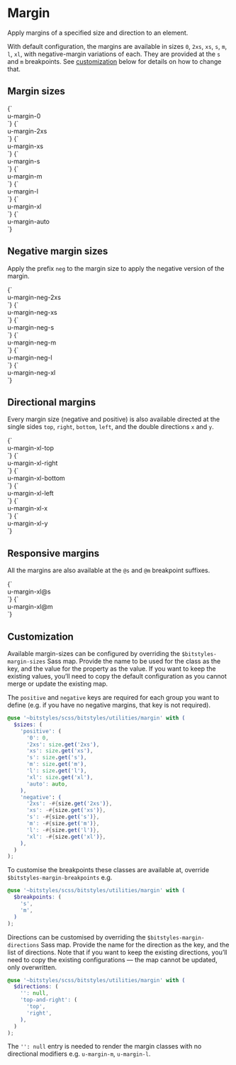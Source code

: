 
<Meta title="Utilities/margin" />

# Margin

Apply margins of a specified size and direction to an element.

With default configuration, the margins are available in sizes `0`, `2xs`, `xs`, `s`, `m`, `l`, `xl`, with negative-margin variations of each. They are provided at the `s` and `m` breakpoints. See [customization](#customization) below for details on how to change that.

## Margin sizes

<Canvas>
  <Story name="margin-0">
    {`
      <div class="u-bg-brand-2 u-padding-m">
        <div class="u-bg-background u-margin-0">u-margin-0</div>
      </div>
    `}
  </Story>
  <Story name="margin-2xs">
    {`
      <div class="u-bg-brand-2 u-padding-m">
        <div class="u-bg-background u-margin-2xs">u-margin-2xs</div>
      </div>
    `}
  </Story>
  <Story name="margin-xs">
    {`
      <div class="u-bg-brand-2 u-padding-m">
        <div class="u-bg-background u-margin-xs">u-margin-xs</div>
      </div>
    `}
  </Story>
  <Story name="margin-s">
    {`
      <div class="u-bg-brand-2 u-padding-m">
        <div class="u-bg-background u-margin-s">u-margin-s</div>
      </div>
    `}
  </Story>
  <Story name="margin-m">
    {`
      <div class="u-bg-brand-2 u-padding-m">
        <div class="u-bg-background u-margin-m">u-margin-m</div>
      </div>
    `}
  </Story>
  <Story name="margin-l">
    {`
      <div class="u-bg-brand-2 u-padding-m">
        <div class="u-bg-background u-margin-l">u-margin-l</div>
      </div>
    `}
  </Story>
  <Story name="margin-xl">
    {`
      <div class="u-bg-brand-2 u-padding-m">
        <div class="u-bg-background u-margin-xl">u-margin-xl</div>
      </div>
    `}
  </Story>
  <Story name="margin-auto">
    {`
      <div class="u-bg-brand-2 u-padding-m">
        <div class="u-bg-background u-margin-auto">u-margin-auto</div>
      </div>
    `}
  </Story>
</Canvas>

## Negative margin sizes

Apply the prefix `neg` to the margin size to apply the negative version of the margin.

<Canvas>
  <Story name="margin-neg-2xs">
    {`
      <div class="u-bg-brand-2 u-padding-m">
        <div class="u-bg-background u-margin-neg-2xs">u-margin-neg-2xs</div>
      </div>
    `}
  </Story>
  <Story name="margin-neg-xs">
    {`
      <div class="u-bg-brand-2 u-padding-m">
        <div class="u-bg-background u-margin-neg-xs">u-margin-neg-xs</div>
      </div>
    `}
  </Story>
  <Story name="margin-neg-s">
    {`
      <div class="u-bg-brand-2 u-padding-m">
        <div class="u-bg-background u-margin-neg-s">u-margin-neg-s</div>
      </div>
    `}
  </Story>
  <Story name="margin-neg-m">
    {`
      <div class="u-bg-brand-2 u-padding-m">
        <div class="u-bg-background u-margin-neg-m">u-margin-neg-m</div>
      </div>
    `}
  </Story>
  <Story name="margin-neg-l">
    {`
      <div class="u-bg-brand-2 u-padding-m">
        <div class="u-bg-background u-margin-neg-l">u-margin-neg-l</div>
      </div>
    `}
  </Story>
  <Story name="margin-neg-xl">
    {`
      <div class="u-bg-brand-2 u-padding-m">
        <div class="u-bg-background u-margin-neg-xl">u-margin-neg-xl</div>
      </div>
    `}
  </Story>
</Canvas>

## Directional margins

Every margin size (negative and positive) is also available directed at the single sides `top`, `right`, `bottom`, `left`, and the double directions `x` and `y`.

<Canvas>
  <Story id="utilities-margin--margin-xl" />
  <Story name="margin-xl-top">
    {`
      <div class="u-bg-brand-2 u-padding-m">
        <div class="u-bg-background u-margin-xl-top">u-margin-xl-top</div>
      </div>
    `}
  </Story>
  <Story name="margin-xl-right">
    {`
      <div class="u-bg-brand-2 u-padding-m">
        <div class="u-bg-background u-margin-xl-right">u-margin-xl-right</div>
      </div>
    `}
  </Story>
  <Story name="margin-xl-bottom">
    {`
      <div class="u-bg-brand-2 u-padding-m">
        <div class="u-bg-background u-margin-xl-bottom">u-margin-xl-bottom</div>
      </div>
    `}
  </Story>
  <Story name="margin-xl-left">
    {`
      <div class="u-bg-brand-2 u-padding-m">
        <div class="u-bg-background u-margin-xl-left">u-margin-xl-left</div>
      </div>
    `}
  </Story>
  <Story name="margin-xl-x">
    {`
      <div class="u-bg-brand-2 u-padding-m">
        <div class="u-bg-background u-margin-xl-x">u-margin-xl-x</div>
      </div>
    `}
  </Story>
  <Story name="margin-xl-y">
    {`
      <div class="u-bg-brand-2 u-padding-m">
        <div class="u-bg-background u-margin-xl-y">u-margin-xl-y</div>
      </div>
    `}
  </Story>
</Canvas>

## Responsive margins

All the margins are also available at the `@s` and `@m` breakpoint suffixes.

<Canvas>
  <Story name="margin-xl@s">
    {`
      <div class="u-bg-brand-2 u-padding-m">
        <div class="u-bg-background u-margin-xl@s">u-margin-xl@s</div>
      </div>
    `}
  </Story>
  <Story name="margin-xl@m">
    {`
      <div class="u-bg-brand-2 u-padding-m">
        <div class="u-bg-background u-margin-xl@m">u-margin-xl@m</div>
      </div>
    `}
  </Story>
</Canvas>

## Customization

Available margin-sizes can be configured by overriding the `$bitstyles-margin-sizes` Sass map. Provide the name to be used for the class as the key, and the value for the property as the value. If you want to keep the existing values, you’ll need to copy the default configuration as you cannot merge or update the existing map.

The `positive` and `negative` keys are required for each group you want to define (e.g. if you have no negative margins, that key is not required).

```scss
@use '~bitstyles/scss/bitstyles/utilities/margin' with (
  $sizes: (
    'positive': (
      '0': 0,
      '2xs': size.get('2xs'),
      'xs': size.get('xs'),
      's': size.get('s'),
      'm': size.get('m'),
      'l': size.get('l'),
      'xl': size.get('xl'),
      'auto': auto,
    ),
    'negative': (
      '2xs': -#{size.get('2xs')},
      'xs': -#{size.get('xs')},
      's': -#{size.get('s')},
      'm': -#{size.get('m')},
      'l': -#{size.get('l')},
      'xl': -#{size.get('xl')},
    ),
  )
);
```

To customise the breakpoints these classes are available at, override `$bitstyles-margin-breakpoints` e.g.

```scss
@use '~bitstyles/scss/bitstyles/utilities/margin' with (
  $breakpoints: (
    's',
    'm',
  )
);
```

Directions can be customised by overriding the `$bitstyles-margin-directions` Sass map. Provide the name for the direction as the key, and the list of directions. Note that if you want to keep the existing directions, you’ll need to copy the existing configurations — the map cannot be updated, only overwritten.

```scss
@use '~bitstyles/scss/bitstyles/utilities/margin' with (
  $directions: (
    '': null,
    'top-and-right': (
      'top',
      'right',
    ),
  )
);
```

The `'': null` entry is needed to render the margin classes with no directional modifiers e.g. `u-margin-m`, `u-margin-l`.
